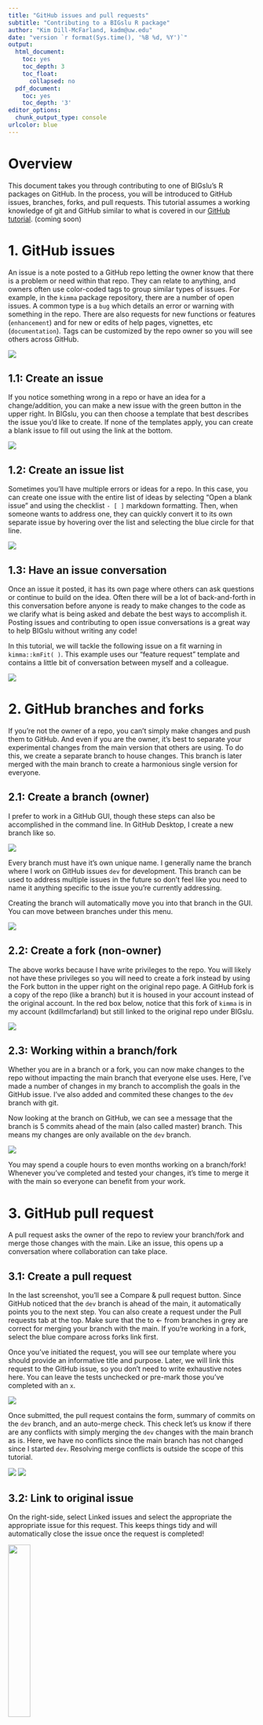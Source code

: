```yaml
---
title: "GitHub issues and pull requests"
subtitle: "Contributing to a BIGslu R package"
author: "Kim Dill-McFarland, kadm@uw.edu"
date: "version `r format(Sys.time(), '%B %d, %Y')`"
output:
  html_document:
    toc: yes
    toc_depth: 3
    toc_float:
      collapsed: no
  pdf_document:
    toc: yes
    toc_depth: '3'
editor_options:
  chunk_output_type: console
urlcolor: blue
---
```


# Overview

This document takes you through contributing to one of BIGslu's R packages on GitHub. In the process, you will be introduced to GitHub issues, branches, forks, and pull requests. This tutorial assumes a working knowledge of git and GitHub similar to what is covered in our [GitHub tutorial](link). (coming soon)

# 1. GitHub issues

An issue is a note posted to a GitHub repo letting the owner know that there is a problem or need within that repo. They can relate to anything, and owners often use color-coded tags to group similar types of issues. For example, in the `kimma` package repository, there are a number of open issues. A common type is a `bug` which details an error or warning with something in the repo. There are also requests for new functions or features (`enhancement`) and for new or edits of help pages, vignettes, etc (`documentation`). Tags can be customized by the repo owner so you will see others across GitHub.

![](figs/issues.png)

## 1.1: Create an issue

If you notice something wrong in a repo or have an idea for a change/addition, you can make a new issue with the green button in the upper right. In BIGslu, you can then choose a template that best describes the issue you'd like to create. If none of the templates apply, you can create a blank issue to fill out using the link at the bottom.

![](figs/issue_template.png)

## 1.2: Create an issue list

Sometimes you'll have multiple errors or ideas for a repo. In this case, you can create one issue with the entire list of ideas by selecting "Open a blank issue" and using the checklist `- [ ]` markdown formatting. Then, when someone wants to address one, they can quickly convert it to its own separate issue by hovering over the list and selecting the blue circle for that line.

![](figs/issue_list.png)

## 1.3: Have an issue conversation

Once an issue it posted, it has its own page where others can ask questions or continue to build on the idea. Often there will be a lot of back-and-forth in this conversation before anyone is ready to make changes to the code as we clarify what is being asked and debate the best ways to accomplish it. Posting issues and contributing to open issue conversations is a great way to help BIGslu without writing any code!

In this tutorial, we will tackle the following issue on a fit warning in `kimma::kmFit( )`. This example uses our "feature request" template and contains a little bit of conversation between myself and a colleague.

![](figs/issue_indiv.png)

# 2. GitHub branches and forks

If you're not the owner of a repo, you can't simply make changes and push them to GitHub. And even if you are the owner, it's best to separate your experimental changes from the main version that others are using. To do this, we create a separate branch to house changes. This branch is later merged with the main branch to create a harmonious single version for everyone.

## 2.1: Create a branch (owner)

I prefer to work in a GitHub GUI, though these steps can also be accomplished in the command line. In GitHub Desktop, I create a new branch like so.

![](figs/new_branch1.png)

Every branch must have it's own unique name. I generally name the branch where I work on GitHub issues `dev` for development. This branch can be used to address multiple issues in the future so don't feel like you need to name it anything specific to the issue you're currently addressing. 

Creating the branch will automatically move you into that branch in the GUI. You can move between branches under this menu.

![](figs/new_branch3.png)

## 2.2: Create a fork (non-owner)

The above works because I have write privileges to the repo. You will likely not have these privileges so you will need to create a fork instead by using the Fork button in the upper right on the original repo page. A GitHub fork is a copy of the repo (like a branch) but it is housed in your account instead of the original account. In the red box below, notice that this fork of `kimma` is in my account (kdillmcfarland) but still linked to the original repo under BIGslu. 

![](figs/fork.png)

## 2.3: Working within a branch/fork

Whether you are in a branch or a fork, you can now make changes to the repo without impacting the main branch that everyone else uses. Here, I've made a number of changes in my branch to accomplish the goals in the GitHub issue. I've also added and commited these changes to the `dev` branch with git.

Now looking at the branch on GitHub, we can see a message that the branch is 5 commits ahead of the main (also called master) branch. This means my changes are only available on the `dev` branch.

![](figs/branch_ahead.png)

You may spend a couple hours to even months working on a branch/fork! Whenever you've completed and tested your changes, it's time to merge it with the main so everyone can benefit from your work.

# 3. GitHub pull request

A pull request asks the owner of the repo to review your branch/fork and merge those changes with the main. Like an issue, this opens up a conversation where collaboration can take place.

## 3.1: Create a pull request

In the last screenshot, you'll see a Compare & pull request button. Since GitHub noticed that the `dev` branch is ahead of the main, it automatically points you to the next step. You can also create a request under the Pull requests tab at the top. Make sure that the to <- from branches in grey are correct for merging your branch with the main. If you're working in a fork, select the blue compare across forks link first.

Once you've initiated the request, you will see our template where you should provide an informative title and purpose. Later, we will link this request to the GitHub issue, so you don't need to write exhaustive notes here. You can leave the tests unchecked or pre-mark those you've completed with an `x`.

![](figs/request1.png)

Once submitted, the pull request contains the form, summary of commits on the `dev` branch, and an auto-merge check. This check let's us know if there are any conflicts with simply merging the `dev` changes with the main branch as is. Here, we have no conflicts since the main branch has not changed since I started `dev`. Resolving merge conflicts is outside the scope of this tutorial.

![](figs/request2.png)
![](figs/request3.png)

## 3.2: Link to original issue

On the right-side, select Linked issues and select the appropriate the appropriate issue for this request. This keeps things tidy and will automatically close the issue once the request is completed!

![](figs/link_issue.png){width=30%}

## 3.3: Code review

Prior to merging your pull request, another member of BIGslu must review it. GitHub has a lot of features to facilitate this collaboration. The main request page is a conversation space like the original issue. You can also go to the Commits or Files change tabs to see the line-by-line changes made to the code. This space also has conversational features seen when you hover over the code and select the blue +.

![](figs/review1.png)

Once complete, the reviewer will either initiate the merge or (more likely) provide comments for you to address. These are summarized on the main request page.

![](figs/review2.png){width=60%}

## 3.4: Merge pull request with main

Once everyone is happy with the edits, the repo owner will merge the pull request. This places all the `dev` changes to the main branch.

![](figs/close1.png){width=60%}

Because they are linked, this also closes the associated issue.

![](figs/close2.png){width=60%} 

See the full pull request history at <https://github.com/BIGslu/kimma/pull/10>

# 4. Cleaning up

If you don't plan to make regular contributions to a repo, it's best to delete your `dev` branch or fork. This keeps things from getting cluttered. However, if you're a regular contributor, you can use the branch/fork again for future issues. See the live workshop where I use this same branch to tackle another `kimma` issue. <https://www.youtube.com/playlist?list=PL_Oo8UFoIb03x3g4iVTgY1yMkXO7nqKK->

***
